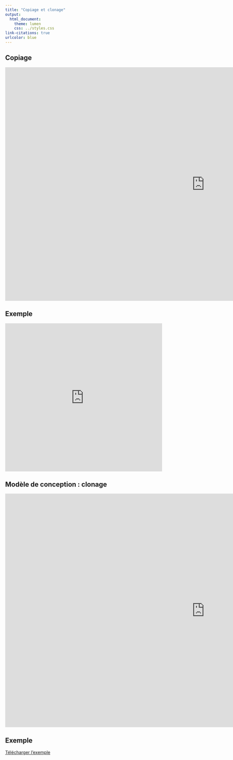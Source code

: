 ```yaml
---
title: "Copiage et clonage"
output:
  html_document:
    theme: lumen
    css: ../styles.css
link-citations: true
urlcolor: blue
---
```


## Copiage
<iframe src="https://docs.google.com/presentation/d/e/2PACX-1vS2Jj5owifGwCifXKrDu1zEHRbd_2yOcH6XAoqNklE-0DneT6jLrxhc7_Fu0d-dcw/embed?start=false&loop=false&delayms=60000" frameborder="0" width="1280" height="749" allowfullscreen="true" mozallowfullscreen="true" webkitallowfullscreen="true"></iframe>

## Exemple
<iframe width="100%" height="475" src="https://dotnetfiddle.net/Widget/rXf1xt" frameborder="0"></iframe>

## Modèle de conception : clonage
<iframe src="https://docs.google.com/presentation/d/e/2PACX-1vTqkkDWUkHcwCPPMrNWnbnlnzDoOFsM1D5xbMZsXZ8aR-2iwBjdu1T-bDlozn7ujQ/embed?start=false&loop=false&delayms=60000" frameborder="0" width="1280" height="749" allowfullscreen="true" mozallowfullscreen="true" webkitallowfullscreen="true"></iframe>

## Exemple
[Télécharger l'exemple](exClonage.zip)
